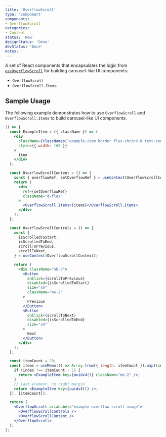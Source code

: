 ---
title: 'OverflowScroll'
type: 'component'
components:
- OverflowScroll
categories:
- Content
status: 'New'
designStatus: 'Done'
devStatus: 'Done'
notes: ''
---

A set of React components that encapsulates the logic from [`useOverflowScroll`](/components/overflowscroll/useoverflowscroll) for building carousel-like UI components:
* `OverflowScroll`
* `OverflowScroll.Items`

## Sample Usage

The following example demonstrates how to use `OverflowScroll` and `OverflowScroll.Items` to build carousel-like UI components.

```jsx live
() => {
  const ExampleItem = ({ className }) => (
    <div
      className={classNames('example-item border flex-shrink-0 text-center', className)}
      style={{ width: 160 }}
    >
      Item
    </div>
  );

  const OverflowScrollContent = () => {
    const { overflowRef, setOverflowRef } = useContext(OverflowScrollContext);
    return (
      <div
        ref={setOverflowRef}
        className="d-flex"
      >
        <OverflowScroll.Items>{items}</OverflowScroll.Items>
      </div>
    );
  };

  const OverflowScrollControls = () => {
    const {
      isScrolledToStart,
      isScrolledToEnd,
      scrollToPrevious,
      scrollToNext,
    } = useContext(OverflowScrollContext);

    return (
      <div className="mb-3">
        <Button
          onClick={scrollToPrevious}
          disabled={isScrolledToStart}
          size="sm"
          className="me-2"
        >
          Previous
        </Button>
        <Button
          onClick={scrollToNext}
          disabled={isScrolledToEnd}
          size="sm"
        >
          Next
        </Button>
      </div>
    );
  };

  const itemCount = 20;
  const items = useMemo(() => Array.from({ length: itemCount }).map((index) => {
    if (index !== itemCount - 1) {
      return <ExampleItem key={uuidv4()} className="me-2" />;
    }
    // last element, no right margin
    return <ExampleItem key={uuidv4()} />;
  }), [itemCount]);

  return (
    <OverflowScroll ariaLabel="example overflow scroll usage">
      <OverflowScrollControls />
      <OverflowScrollContent />
    </OverflowScroll>
  );
};
```
